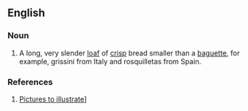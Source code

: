 ==English==
===Noun===
{{en-noun}}
# A long, very slender [[loaf]] of [[crisp]] bread smaller than a [[baguette]], for example, grissini from Italy and rosquilletas from Spain.

===References===
#[http://www.fotosearch.com/photos-images/breadstick_4.html Pictures to illustrate]]